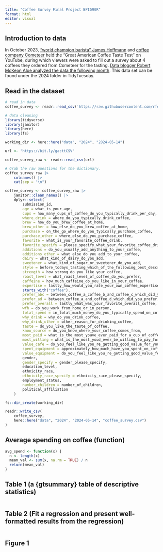 ```yaml
---
title: "Coffee Survey Final Project EPI590R"
format: html
editor: visual
---
```


## Introduction to data

In October 2023, ["world champion barista" James Hoffmann](https://www.youtube.com/watch?v=bMOOQfeloH0) and [coffee company Cometeer](https://cometeer.com/pages/the-great-american-coffee-taste-test) held the "Great American Coffee Taste Test" on YouTube, during which viewers were asked to fill out a survey about 4 coffees they ordered from Cometeer for the tasting. [Data blogger Robert McKeon Aloe analyzed the data the following month](https://rmckeon.medium.com/great-american-coffee-taste-test-breakdown-7f3fdcc3c41d). This data set can be found under the 2024 folder in TidyTuesday.

## Read in the dataset 

```r
# read in data
coffee_survey <- readr::read_csv('https://raw.githubusercontent.com/rfordatascience/tidytuesday/main/data/2024/2024-05-14/coffee_survey.csv')

# data cleaning
library(tidyverse)
library(janitor)
library(here)
library(fs)

working_dir <- here::here("data", "2024", "2024-05-14")

url <- "https://bit.ly/gacttCSV"

coffee_survey_raw <- readr::read_csv(url)

# Grab the raw questions for the dictionary.
coffee_survey_raw |>
	colnames() |>
	cat(sep = "\n")

coffee_survey <- coffee_survey_raw |>
	janitor::clean_names() |>
	dplyr::select(
		submission_id,
		age = what_is_your_age,
		cups = how_many_cups_of_coffee_do_you_typically_drink_per_day,
		where_drink = where_do_you_typically_drink_coffee,
		brew = how_do_you_brew_coffee_at_home,
		brew_other = how_else_do_you_brew_coffee_at_home,
		purchase = on_the_go_where_do_you_typically_purchase_coffee,
		purchase_other = where_else_do_you_purchase_coffee,
		favorite = what_is_your_favorite_coffee_drink,
		favorite_specify = please_specify_what_your_favorite_coffee_drink_is,
		additions = do_you_usually_add_anything_to_your_coffee,
		additions_other = what_else_do_you_add_to_your_coffee,
		dairy = what_kind_of_dairy_do_you_add,
		sweetener = what_kind_of_sugar_or_sweetener_do_you_add,
		style = before_todays_tasting_which_of_the_following_best_described_what_kind_of_coffee_you_like,
		strength = how_strong_do_you_like_your_coffee,
		roast_level = what_roast_level_of_coffee_do_you_prefer,
		caffeine = how_much_caffeine_do_you_like_in_your_coffee,
		expertise = lastly_how_would_you_rate_your_own_coffee_expertise,
		starts_with("coffee"),
		prefer_abc = between_coffee_a_coffee_b_and_coffee_c_which_did_you_prefer,
		prefer_ad = between_coffee_a_and_coffee_d_which_did_you_prefer,
		prefer_overall = lastly_what_was_your_favorite_overall_coffee,
		wfh = do_you_work_from_home_or_in_person,
		total_spend = in_total_much_money_do_you_typically_spend_on_coffee_in_a_month,
		why_drink = why_do_you_drink_coffee,
		why_drink_other = other_reason_for_drinking_coffee,
		taste = do_you_like_the_taste_of_coffee,
		know_source = do_you_know_where_your_coffee_comes_from,
		most_paid = what_is_the_most_youve_ever_paid_for_a_cup_of_coffee,
		most_willing = what_is_the_most_youd_ever_be_willing_to_pay_for_a_cup_of_coffee,
		value_cafe = do_you_feel_like_you_re_getting_good_value_for_your_money_when_you_buy_coffee_at_a_cafe,
		spent_equipment = approximately_how_much_have_you_spent_on_coffee_equipment_in_the_past_5_years,
		value_equipment = do_you_feel_like_you_re_getting_good_value_for_your_money_with_regards_to_your_coffee_equipment,
		gender,
		gender_specify = gender_please_specify,
		education_level,
		ethnicity_race,
		ethnicity_race_specify = ethnicity_race_please_specify,
		employment_status,
		number_children = number_of_children,
		political_affiliation
	)

fs::dir_create(working_dir)

readr::write_csv(
	coffee_survey,
	here::here("data", "2024", "2024-05-14", "coffee_survey.csv")
)
```

## Average spending on coffee (function)

```r
avg_spend <- function(x) {
  n <- length(x)
  mean_val <- sum(x, na.rm = TRUE) / n
  return(mean_val)
}
```

## Table 1 (a {gtsummary} table of descriptive statistics)

```r

```

## Table 2 (Fit a regression and present well-formatted results from the regression)

```r
```

## Figure 1 

```r
```
